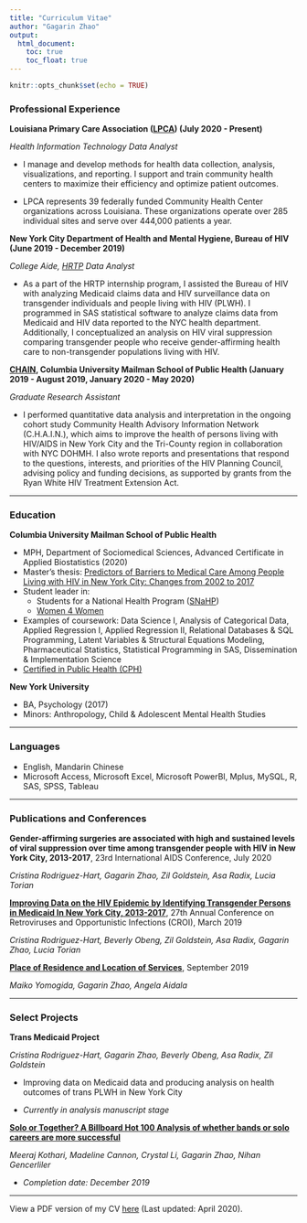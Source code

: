 ```yaml
---
title: "Curriculum Vitae"
author: "Gagarin Zhao"
output:
  html_document:
    toc: true
    toc_float: true
---
```


```r
knitr::opts_chunk$set(echo = TRUE)
```

### Professional Experience

<b>Louisiana Primary Care Association ([LPCA](https://www.lpca.net)) (July 2020 - Present)</b>

<i>Health Information Technology Data Analyst</i>

- I manage and develop methods for health data collection, analysis, visualizations, and reporting. I support and train community health centers to maximize their efficiency and optimize patient outcomes.

- LPCA represents 39 federally funded Community Health Center organizations across Louisiana. These organizations operate over 285 individual sites and serve over 444,000 patients a year.


<b>New York City Department of Health and Mental Hygiene, Bureau of HIV (June 2019 - December 2019)</b>

<i>College Aide, [HRTP](https://www1.nyc.gov/site/doh/about/employment/hrtp-internship.page) Data Analyst</i>

- As a part of the HRTP internship program, I assisted the Bureau of HIV with analyzing Medicaid claims data and HIV surveillance data on transgender individuals and people living with HIV (PLWH). I programmed in SAS statistical software to analyze claims data from Medicaid and HIV data reported to the NYC health department. Additionally, I conceptualized an analysis on HIV viral suppression comparing transgender people who receive gender-affirming health care to non-transgender populations living with HIV.

<b>[CHAIN](https://nyhivstg.wpengine.com/nyhiv-archive/pdfs/chain/CHAIN%20Briefing%202018-1%20Location%20of%20Services.pdf), Columbia University Mailman School of Public Health (January 2019 - August 2019, January 2020 - May 2020)</b>

<i>Graduate Research Assistant</i>

- I performed quantitative data analysis and interpretation in the ongoing cohort study Community Health Advisory Information Network (C.H.A.I.N.), which aims to improve the health of persons living with HIV/AIDS in New York City and the Tri-County region in collaboration with NYC DOHMH. I also wrote reports and presentations that respond to the questions, interests, and priorities of the HIV Planning Council, advising policy and funding decisions, as supported by grants from the Ryan White HIV Treatment Extension Act.

<hr></hr>

### Education
<b>Columbia University Mailman School of Public Health</b>

- MPH, Department of Sociomedical Sciences, Advanced Certificate in Applied Biostatistics (2020)
- Master's thesis: [Predictors of Barriers to Medical Care Among People Living with HIV in New York City: Changes from 2002 to 2017](gz_thesis_approved.pdf)
- Student leader in:
  - Students for a National Health Program ([SNaHP](http://student.pnhp.org/about/))
  - [Women 4 Women](https://www.instagram.com/w4w_columbia/)
- Examples of coursework: Data Science I, Analysis of Categorical Data, Applied Regression I, Applied Regression II, Relational Databases & SQL Programming, Latent Variables & Structural Equations Modeling, Pharmaceutical Statistics, Statistical Programming in SAS, Dissemination & Implementation Science
- [Certified in Public Health (CPH)](https://www.nbphe.org/)

<b>New York University</b>

- BA, Psychology (2017)
- Minors: Anthropology, Child & Adolescent Mental Health Studies


<hr></hr>


### Languages
- English, Mandarin Chinese
- Microsoft Access, Microsoft Excel, Microsoft PowerBI, Mplus, MySQL, R, SAS, SPSS, Tableau

<hr></hr>

### Publications and Conferences
<b>Gender-affirming surgeries are associated with high and sustained levels of viral suppression over time among transgender people with HIV in New York City, 2013-2017</b>, 23rd International AIDS Conference, July 2020

<i>Cristina Rodriguez-Hart, Gagarin Zhao, Zil Goldstein, Asa Radix, Lucia Torian</i>

<b>[Improving Data on the HIV Epidemic by Identifying Transgender Persons in Medicaid In New York City, 2013-2017](https://www.croiconference.org/abstract/improving-data-on-the-nyc-hiv-epidemic-by-identifying-transgender-people-on-medicaid/)</b>, 27th Annual Conference on Retroviruses and Opportunistic Infections (CROI), March 2019

<i>Cristina Rodriguez-Hart, Beverly Obeng, Zil Goldstein, Asa Radix, Gagarin Zhao, Lucia Torian</i>

<b>[Place of Residence and Location of Services](https://nyhivprod.wpengine.com/nyhiv-archive/pdfs/chain/CHAIN%20Briefing%202018-1%20Location%20of%20Services.pdf)</b>, September 2019

<i>Maiko Yomogida, Gagarin Zhao, Angela Aidala</i>


<hr></hr>

### Select Projects

<b>Trans Medicaid Project</b>

<i>Cristina Rodriguez-Hart, Gagarin Zhao, Beverly Obeng, Asa Radix, Zil Goldstein</i>

- Improving data on Medicaid data and producing analysis on health outcomes of trans PLWH in New York City

- <i>Currently in analysis manuscript stage</i>

<b>[Solo or Together? A Billboard Hot 100 Analysis of whether bands or solo careers are more successful](https://gagarinzhao.github.io/billboard_band_breakups/)</b>

<i>Meeraj Kothari, Madeline Cannon, Crystal Li, Gagarin Zhao, 
Nihan Gencerliler</i>

- <i>Completion date: December 2019</i>


<hr></hr>

View a PDF version of my CV [here](gz_CV_may20.pdf) (Last updated: April 2020).